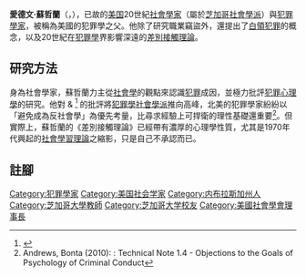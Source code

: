 {{Infobox person
| name        = 愛德文·蘇哲蘭<br/>Edwin Hardin Sutherland
| image       = 
| alt         = Edwin H. Sutherland
| birth_date  = {{Birth date|1883|8|13}}
| birth_place = {{USA}}[[內布拉斯加州|內布拉斯加州]]{{le|Gibbon, Nebraska|Gibbon, Nebraska|Gibbon}}
| death_date  = {{Death date and age|1950|10|11|1883|08|13}} <!-- (death date then birth date) -->
| death_place = {{USA}}[[印第安納州|印第安納州]][[布盧明頓_(印第安納州)|布盧明頓]]
| nationality = {{USA}}
| known_for   = [[差別接觸理論|差別接觸理論]]、發明[[白領犯罪|白領犯罪]]概念。被稱為美國的犯罪學之父。
| occupation  = [[:分類:犯罪學學者|犯罪學學者]]
}}
'''愛德文·蘇哲蘭'''（{{lang-en|'''Edwin Hardin Sutherland'''}}，{{bd|1883年|8月13日|1950年|10月11日|Sutherland, Edwin Hardin}}），已故的[[美国|美国]]20世紀[[社會學家|社會學家]]（屬於[[芝加哥社會學派|芝加哥社會學派]]）與[[:分類:犯罪學學者|犯罪學家]]，被稱為美國的犯罪學之父。他除了研究職業竊盜外，還提出了[[白領犯罪|白領犯罪]]的概念，以及20世紀在[[犯罪學|犯罪學]]界影響深遠的[[差別接觸理論|差別接觸理論]]。

== 研究方法 ==
身為社會學家，蘇哲蘭力主從[[社會學|社會學]]的觀點來認識[[犯罪|犯罪]]成因，並極力批評[[犯罪心理學|犯罪心理學]]的研究。他對{{link-en|Sheldon Glueck|Sheldon Glueck}} & {{link-en|Eleanor Glueck|Eleanor Glueck}}<ref>{{cite book|first1=Sheldon|last1=Glueck|first2=Eleanor|last2=Glueck|title=Unraveling Juvenile Delinquency|url=https://archive.org/details/unravelingjuveni0000glue|location=Cambridge, MA|publisher=Harvard University Press|year=1950}}</ref> 的批評將[[犯罪社會學|犯罪學社會學派]]推向高峰，北美的犯罪學家紛紛以「避免成為反社會學」為優先考量，比尋求經驗上可捍衛的理性基礎還重要<ref>Andrews, Bonta (2010): {{cite book|last1=Andrews|first1=Donald Authur|last2=Bonta|first2=James|title=''The Psychology of Criminal Conduct''|url=https://archive.org/details/psychol_and_2010_00_5324|edition=5th Ed.|isbn=978-1-4224-6329-1|publisher=[https://www.lexisnexis.com/presscenter/mediakit/anderson.asp Anderson Publishing, Lexis Nexis]|year=2010|location=[[阿姆斯特丹|Amsterdam]],[[波士顿|Boston]] et al.|language=en}}: Technical Note 1.4 - Objections to the Goals of Psychology of Criminal Conduct</ref>。但實際上，蘇哲蘭的《差別接觸理論》已經帶有濃厚的心理學性質，尤其是1970年代興起的[[社會學習理論|社會學習理論]]之縮影，只是自己不承認而已。

== 註腳 ==
{{reflist}}

{{Authority control}}
{{犯罪小作品}}

{{DEFAULTSORT:Sutherland, Edwin}}
[[Category:犯罪學家|Category:犯罪學家]]
[[Category:美国社会学家|Category:美国社会学家]]
[[Category:内布拉斯加州人|Category:内布拉斯加州人]]
[[Category:芝加哥大學教師|Category:芝加哥大學教師]]
[[Category:芝加哥大学校友|Category:芝加哥大学校友]]
[[Category:美國社會學會理事長|Category:美國社會學會理事長]]